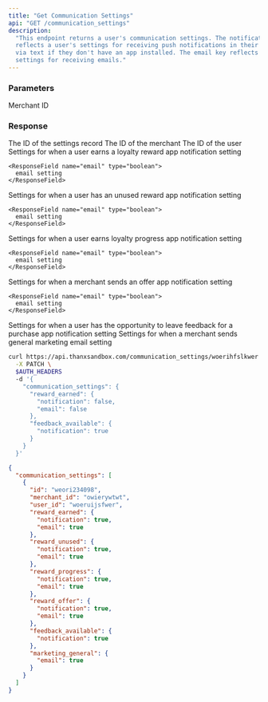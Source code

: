```yaml
---
title: "Get Communication Settings"
api: "GET /communication_settings"
description:
  "This endpoint returns a user's communication settings. The notification key
  reflects a user's settings for receiving push notifications in their app or
  via text if they don't have an app installed. The email key reflects a user's
  settings for receiving emails."
---
```


### Parameters

<ParamField body="merchant_id" type="string">
  Merchant ID
</ParamField>

### Response

<ResponseField name="id" type="string">
  The ID of the settings record
</ResponseField>

<ResponseField name="merchant_id" type="string">
  The ID of the merchant
</ResponseField>

<ResponseField name="user_id" type="string">
  The ID of the user
</ResponseField>

<ResponseField name="reward_earned" type="hash">
  Settings for when a user earns a loyalty reward

  <Expandable title="reward_earned">
    <ResponseField name="notification" type="boolean">
      app notification setting
    </ResponseField>

    <ResponseField name="email" type="boolean">
      email setting
    </ResponseField>
  </Expandable>
</ResponseField>

<ResponseField name="reward_unused" type="hash">
  Settings for when a user has an unused reward

  <Expandable title="reward_unused">
    <ResponseField name="notification" type="boolean">
      app notification setting
    </ResponseField>

    <ResponseField name="email" type="boolean">
      email setting
    </ResponseField>
  </Expandable>
</ResponseField>

<ResponseField name="reward_progress" type="hash">
  Settings for when a user earns loyalty progress

  <Expandable title="reward_progress">
    <ResponseField name="notification" type="boolean">
      app notification setting
    </ResponseField>

    <ResponseField name="email" type="boolean">
      email setting
    </ResponseField>
  </Expandable>
</ResponseField>

<ResponseField name="reward_offer" type="hash">
  Settings for when a merchant sends an offer

  <Expandable title="reward_offer">
    <ResponseField name="notification" type="boolean">
      app notification setting
    </ResponseField>

    <ResponseField name="email" type="boolean">
      email setting
    </ResponseField>
  </Expandable>
</ResponseField>

<ResponseField name="feedback_available" type="hash">
  Settings for when a user has the opportunity to leave feedback for a purchase

  <Expandable title="feedback_available">
    <ResponseField name="notification" type="boolean">
      app notification setting
    </ResponseField>
  </Expandable>
</ResponseField>

<ResponseField name="marketing_general" type="hash">
  Settings for when a merchant sends general marketing

  <Expandable title="marketing_general">
    <ResponseField name="email" type="boolean">
      email setting
    </ResponseField>
  </Expandable>
</ResponseField>

<RequestExample>

```bash
curl https://api.thanxsandbox.com/communication_settings/woerihfslkwer \
  -X PATCH \
  $AUTH_HEADERS
  -d '{
    "communication_settings": {
      "reward_earned": {
        "notification": false,
        "email": false
      },
      "feedback_available": {
        "notification": true
      }
    }
  }'
```

</RequestExample>

<ResponseExample>

```json
{
  "communication_settings": [
    {
      "id": "weori234098",
      "merchant_id": "owierywtwt",
      "user_id": "woeruijsfwer",
      "reward_earned": {
        "notification": true,
        "email": true
      },
      "reward_unused": {
        "notification": true,
        "email": true
      },
      "reward_progress": {
        "notification": true,
        "email": true
      },
      "reward_offer": {
        "notification": true,
        "email": true
      },
      "feedback_available": {
        "notification": true
      },
      "marketing_general": {
        "email": true
      }
    }
  ]
}
```

</ResponseExample>
